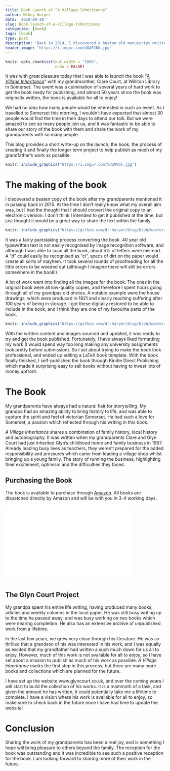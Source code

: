 ```yaml
---
title: Book Launch of “A Village Inheritance"
author: Mikey Harper
date: '2018-09-28'
slug: book-launch-of-a-village-inheritance
categories: [book]
tags: [book]
type: post
description: "Back in 2014, I discovered a beaten old manuscript written by my grandparents back in the 1973. Today, after smany hours we officially launched the finished book!"
header_image: "https://i.imgur.com/dOAF2NK.jpg"
---
```


```r
knitr::opts_chunk$set(out.width = "100%",
                      echo = FALSE)
```

It was with great pleasure today that I was able to launch the book "*[A Village Inheritance](https://amzn.to/2zD1eu8)*" with my grandmonther, Clare Court, at Williton Library in Somerset. The event was a culmination of several years of hard work to get the book ready for publishing, and almost 50 years since the book was originally written, the book is available for all to enjoy!

We had no idea how many people would be interested in such an event. As I travelled to Somerset this morning, I wouldn't have expected that almost 30 people would find the time in their days to attend our talk. But we were amazed to see so many people join us, and it was fantastic to be able to share our story of the book with them and share the work of my grandparents with so many people.

This blog provides a short write-up on the launch, the book, the process of creating it and finally the longer term project to help publish as much of my grandfather's work as possible.

```r
knitr::include_graphics("https://i.imgur.com/VduMVbl.jpg")
```

# The making of the book

I discovered a beaten copy of the book after my grandparents mentioned it in passing back in 2015. At the time I don't really know what my overall aim was, but I had the thought that I should convert the original copy to an electronic version. I don't think I intended to get it published at the time, but just thought it would be a great way to share the text within the family.

```r
knitr::include_graphics("https://github.com/dr-harper/blog/blob/master/images/BookOldNew.jpg?raw=true")
```

It was a fairly painstaking process converting the book. 40 year old typewritten text is not easily recognised by image recognition software, and although I was able to scan all the book, about 5% of letters were misread. A "d" could easily be recognised as "ci", specs of dirt on the paper would create all sorts of mayhem. It took several rounds of proofreading for all the little errors to be weeded out (although I imagine there will still be errors somewhere in the book!).

A lot of work went into finding all the images for the book. The ones in the original book were all low-quality copies, and therefore I spent hours going through all of my grandpas old photos. A notable example were the house drawings, which were produced in 1921 and clearly reaching suffering after 100 years of being in storage. I got these digitally restored to be able to include in the book, and I think they are one of my favourite parts of the book.

```r
knitr::include_graphics("https://github.com/dr-harper/blog/blob/master/images/houseDrawings.jpg?raw=true")
```

With the written content and images sourced and updated, it was ready to try and get the book published. Fortunately, I have always liked formatting my work (I would spend way too long making any university assignments look pretty before submission). So I set about trying to make the book look professional, and ended up editing a LaTeX book template. With the book finally finished, I self-published the book through Kindle Direct Publishing which made it surprising easy to sell books without having to invest lots of money upfront.

# The Book

My grandparents have always had a natural flair for storytelling. My grandpa had an amazing ability to bring history to life, and was able to capture the spirit and feel of victorian Somerset. He had such a love for Somerset, a passion which reflected through his writing in this book.

*A Village Inheritance* shares a combination of family history, local history and autobiography. It was written when my grandparents Clare and Glyn Court had just inherited Glyn's childhood home and family business in 1967. Already leading busy lives as teachers, they weren’t prepared for the added responsibility and pressures which came from leading a village shop whilst bringing up a young family. The story of running the business, highlighting their excitement, optimism and the difficulties they faced.

## Purchasing the Book

The book is available to purchase through [Amazon](https://amzn.to/2N7gi6U). All books are dispatched directly by Amazon and will be with you in 3-4 working days.

<iframe style="width:400px;height:240px;" marginwidth="0" marginheight="0" scrolling="no" frameborder="0" src="//ws-eu.amazon-adsystem.com/widgets/q?ServiceVersion=20070822&OneJS=1&Operation=GetAdHtml&MarketPlace=GB&source=ss&ref=as_ss_li_til&ad_type=product_link&tracking_id=mikeyharper-21&language=en_GB&marketplace=amazon&region=GB&placement=1982900849&asins=1982900849&linkId=fd404c52b4ca486b34888e30bccd02d4&show_border=true&link_opens_in_new_window=true"></iframe>

## The Glyn Court Project

My grandpa spent his entire life writing, having produced many books, articles and weekly columns in the local paper. He was still busy writing up to the time he passed away, and was busy working on two books which were nearing completion. He also has an extensive archive of unpublished work from a lifetime.

In the last few years, we grew very close through his literature. He was so thrilled that a grandson of his was interested in his work, and I was equally as excited that my grandfather had written a such much down for us all to enjoy. However, much of this work is not available for all to enjoy, so I have set about a mission to publish as much of his work as possible. *A Village Inheritance* marks the first step in this process, but there are many more books and collections which are planned for the future.

I have set up the website www.glyncourt.co.uk, and over the coming years I will start to build the collection of his works. It is a mammoth of a task, and given the amount he has written, it could potentially take me a lifetime to complete. I have a vision where his work is available for all to enjoy, so make sure to check back in the future once I have had time to update the website!

# Conclusion

Sharing the work of my grandparents has been a real joy, and is something I hope will bring pleasure to others beyond the family. The reception for the book was outstanding and it was incredible to see such a positive reception for the book. I am looking forward to sharing more of their work in the future.

